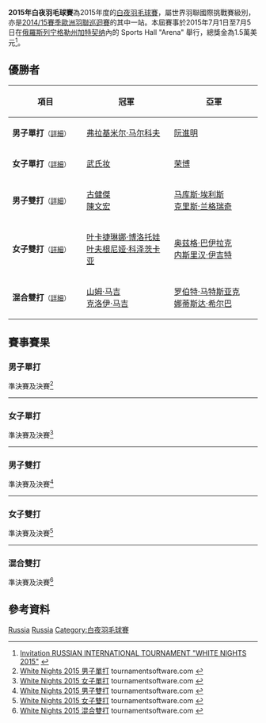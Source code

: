 {{noteTA|G1=Badminton}}
{{infobox badminton event
|name           = 2015年白夜羽毛球賽
|image          = 
|size           = 
|caption        =
|dates          = 2015年7月1日－7月5日
|number_edition = 
|level          = 4A
|prize_money    = 1.5萬美元
|location       = {{RUS}}[[加特契纳|加特契纳]]
|venue          = Sports Hall "Arena"
|previous       = 2014年白夜羽毛球賽 
|next           = 2016年白夜羽毛球賽
}}
'''2015年白夜羽毛球賽'''為2015年度的[[白夜羽毛球賽|白夜羽毛球賽]]，屬世界羽聯國際挑戰賽級別，亦是[[2014/15賽季歐洲羽聯巡迴賽|2014/15賽季歐洲羽聯巡迴賽]]的其中一站。本屆賽事於2015年7月1日至7月5日在[[俄羅斯|俄羅斯]][[列宁格勒州|列宁格勒州]][[加特契纳|加特契纳]]內的 Sports Hall "Arena" 舉行，總獎金為1.5萬美元<ref>[http://www.bwfbadminton.org/file.aspx?id=631076&dl=1 Invitation RUSSIAN INTERNATIONAL TOURNAMENT "WHITE NIGHTS 2015"] {{Wayback|url=http://www.bwfbadminton.org/file.aspx?id=631076&dl=1 |date=20160306044604 }}{{en}}</ref>。

== 優勝者 ==
{| class=wikitable style="font-size:small"
!width="200"|項目
!width="250"|冠軍
!width="250"|亞軍
|-
|'''男子單打'''<small>（[[#男子單打|詳細]]）</small>
|{{flagicon|RUS}} [[弗拉基米尔·马尔科夫|弗拉基米尔·马尔科夫]]
|{{flagicon|VIE}} [[阮進明|阮進明]]
|-
|'''女子單打'''<small>（[[#女子單打|詳細]]）</small>
|{{flagicon|VIE}} [[武氏妆|武氏妆]]
|{{flagicon|USA}} [[荣博|荣博]]
|-
|'''男子雙打'''<small>（[[#男子雙打|詳細]]）</small>
|{{flagicon|MAS}} [[古健傑|古健傑]]<br/>{{flagicon|MAS}} [[陳文宏_(羽毛球運動員)|陳文宏]]
|{{flagicon|ENG}} [[马库斯·埃利斯|马库斯·埃利斯]]<br/>{{flagicon|ENG}} [[克里斯·兰格瑞奇|克里斯·兰格瑞奇]]
|-
|'''女子雙打'''<small>（[[#女子雙打|詳細]]）</small>
|{{flagicon|RUS}} [[叶卡捷琳娜·博洛托娃|叶卡捷琳娜·博洛托娃]]<br/>{{flagicon|RUS}} [[叶夫根尼娅·科泽茨卡亚|叶夫根尼娅·科泽茨卡亚]]
|{{flagicon|TUR}} [[奥兹格·巴伊拉克|奥兹格·巴伊拉克]]<br/>{{flagicon|TUR}} [[内斯里汉·伊吉特|内斯里汉·伊吉特]]
|-
|'''混合雙打'''<small>（[[#混合雙打|詳細]]）</small>
|{{flagicon|IRL}} [[山姆·马吉|山姆·马吉]]<br/>{{flagicon|IRL}} [[克洛伊·马吉|克洛伊·马吉]]
|{{flagicon|POL}} [[罗伯特·马特斯亚克|罗伯特·马特斯亚克]]<br/>{{flagicon|POL}} [[娜蒂斯达·希尔巴|娜蒂斯达·希尔巴]]
|}

== 賽事賽果 ==
=== 男子單打 ===
;準決賽及決賽<ref name="MS">[http://tournamentsoftware.com/sport/draw.aspx?id=035AFD41-24C2-4803-98A0-3D1EE31C19B9&draw=2 White Nights 2015 男子單打] tournamentsoftware.com {{en}}</ref>
{{4TeamBracket-Tennis3-v2
| team-width=200
| RD1-seed1=1
| RD1-team1='''{{flagicon|VIE}} [[阮進明|阮進明]]
| RD1-score1-1='''21
| RD1-score1-2=18
| RD1-score1-3='''21
| RD1-seed2=4
| RD1-team2={{flagicon|ESP}} [[巴勃罗·阿维安|巴勃罗·阿维安]]
| RD1-score2-1=12
| RD1-score2-2='''21
| RD1-score2-3=18

| RD1-seed3=
| RD1-team3={{flagicon|UKR}} [[阿提姆·波奇塔列夫|阿提姆·波奇塔列夫]]
| RD1-score3-1=15
| RD1-score3-2=12
| RD1-score3-3=
| RD1-seed4=7
| RD1-team4='''{{flagicon|RUS}} [[弗拉基米尔·马尔科夫|弗拉基米尔·马尔科夫]]
| RD1-score4-1='''21
| RD1-score4-2='''21
| RD1-score4-3=

| RD2-seed1=1
| RD2-team1={{flagicon|VIE}} [[阮進明|阮進明]]
| RD2-score1-1=16
| RD2-score1-2=12
| RD2-score1-3=
| RD2-seed2=7
| RD2-team2='''{{flagicon|RUS}} [[弗拉基米尔·马尔科夫|弗拉基米尔·马尔科夫]]
| RD2-score2-1='''21
| RD2-score2-2='''21
| RD2-score2-3=
}}
----

=== 女子單打 ===
;準決賽及決賽<ref name="WS">[http://tournamentsoftware.com/sport/draw.aspx?id=035AFD41-24C2-4803-98A0-3D1EE31C19B9&draw=4 White Nights 2015 女子單打] {{Webarchive|url=https://archive.is/20150709045200/http://tournamentsoftware.com/sport/draw.aspx?id=035AFD41-24C2-4803-98A0-3D1EE31C19B9&draw=4 |date=2015-07-09 }} tournamentsoftware.com {{en}}</ref>
{{4TeamBracket-Tennis3-v2
| team-width=200
| RD1-seed1=1
| RD1-team1={{flagicon|BUL}} [[琳达·塞奇妮|琳达·塞奇妮]]
| RD1-score1-1=6
| RD1-score1-2=13
| RD1-score1-3=
| RD1-seed2=5
| RD1-team2='''{{flagicon|VIE}} [[武氏妆|武氏妆]]
| RD1-score2-1='''21
| RD1-score2-2='''21
| RD1-score2-3=

| RD1-seed3=6
| RD1-team3={{flagicon|IRL}} [[克洛伊·马吉|克洛伊·马吉]]
| RD1-score3-1=11
| RD1-score3-2='''21
| RD1-score3-3=17
| RD1-seed4=2
| RD1-team4='''{{flagicon|USA}} [[荣博|荣博]]
| RD1-score4-1='''21
| RD1-score4-2=18
| RD1-score4-3='''21

| RD2-seed1=5
| RD2-team1='''{{flagicon|VIE}} [[武氏妆|武氏妆]]
| RD2-score1-1='''21
| RD2-score1-2='''21
| RD2-score1-3=
| RD2-seed2=2
| RD2-team2={{flagicon|USA}} [[荣博|荣博]]
| RD2-score2-1=14
| RD2-score2-2=14
| RD2-score2-3=
}}
----

=== 男子雙打 ===
;準決賽及決賽<ref name="MD">[http://tournamentsoftware.com/sport/draw.aspx?id=035AFD41-24C2-4803-98A0-3D1EE31C19B9&draw=5 White Nights 2015 男子雙打] tournamentsoftware.com {{en}}</ref>
{{4TeamBracket-Tennis3-v2
| team-width=200
| RD1-seed1=
| RD1-team1='''{{flagicon|MAS}} [[古健傑|古健傑]]<br/> {{flagicon|MAS}} [[陳文宏_(羽毛球運動員)|陳文宏]]
| RD1-score1-1='''21
| RD1-score1-2='''21
| RD1-score1-3=
| RD1-seed2=3
| RD1-team2={{flagicon|ENG}} [[彼得·布里格斯|彼得·布里格斯]]<br/> {{flagicon|ENG}} [[汤姆·沃尔芬登|汤姆·沃尔芬登]]
| RD1-score2-1=17
| RD1-score2-2=19
| RD1-score2-3=

| RD1-seed3=
| RD1-team3={{flagicon|MAS}} [[云天豪|云天豪]]<br/> {{flagicon|MAS}} [[林钦华|林钦华]] (中途退出)
| RD1-score3-1=18
| RD1-score3-2=''11
| RD1-score3-3=
| RD1-seed4=2
| RD1-team4='''{{flagicon|ENG}} [[马库斯·埃利斯|马库斯·埃利斯]]<br/> {{flagicon|ENG}} [[克里斯·兰格瑞奇|克里斯·兰格瑞奇]]
| RD1-score4-1='''21
| RD1-score4-2=''18
| RD1-score4-3=

| RD2-seed1=
| RD2-team1='''{{flagicon|MAS}} [[古健傑|古健傑]]<br/> {{flagicon|MAS}} [[陳文宏_(羽毛球運動員)|陳文宏]]
| RD2-score1-1='''21
| RD2-score1-2='''21
| RD2-score1-3=
| RD2-seed2=2
| RD2-team2={{flagicon|ENG}} [[马库斯·埃利斯|马库斯·埃利斯]]<br/> {{flagicon|ENG}} [[克里斯·兰格瑞奇|克里斯·兰格瑞奇]]
| RD2-score2-1=10
| RD2-score2-2=12
| RD2-score2-3=
}}
----

=== 女子雙打 ===
;準決賽及決賽<ref name="WD">[http://tournamentsoftware.com/sport/draw.aspx?id=035AFD41-24C2-4803-98A0-3D1EE31C19B9&draw=6 White Nights 2015 女子雙打] tournamentsoftware.com {{en}}</ref>
{{4TeamBracket-Tennis3-v2
| team-width=200
| RD1-seed1=1
| RD1-team1='''{{flagicon|RUS}} [[叶卡捷琳娜·博洛托娃|叶卡捷琳娜·博洛托娃]]<br/> {{flagicon|RUS}} [[叶夫根尼娅·科泽茨卡亚|叶夫根尼娅·科泽茨卡亚]]
| RD1-score1-1='''21
| RD1-score1-2='''21
| RD1-score1-3=
| RD1-seed2=
| RD1-team2={{flagicon|DEN}} [[埃米莉·尤尔·摩勒|埃米莉·尤尔·摩勒]]<br/> {{flagicon|DEN}} [[塞西莉·森托|塞西莉·森托]]
| RD1-score2-1=11
| RD1-score2-2=17
| RD1-score2-3=

| RD1-seed3=3
| RD1-team3={{flagicon|UKR}} [[纳塔利娅·沃伊切赫|纳塔利娅·沃伊切赫]]<br/> {{flagicon|UKR}} [[耶利萨芙塔·扎尔卡|耶利萨芙塔·扎尔卡]]
| RD1-score3-1=16
| RD1-score3-2=11
| RD1-score3-3=
| RD1-seed4=2
| RD1-team4='''{{flagicon|TUR}} [[奥兹格·巴伊拉克|奥兹格·巴伊拉克]]<br/> {{flagicon|TUR}} [[内斯里汉·伊吉特|内斯里汉·伊吉特]]
| RD1-score4-1='''21
| RD1-score4-2='''21
| RD1-score4-3=

| RD2-seed1=1
| RD2-team1='''{{flagicon|RUS}} [[叶卡捷琳娜·博洛托娃|叶卡捷琳娜·博洛托娃]]<br/> {{flagicon|RUS}} [[叶夫根尼娅·科泽茨卡亚|叶夫根尼娅·科泽茨卡亚]]
| RD2-score1-1=20
| RD2-score1-2='''21
| RD2-score1-3='''21
| RD2-seed2=2
| RD2-team2={{flagicon|TUR}} [[奥兹格·巴伊拉克|奥兹格·巴伊拉克]]<br/> {{flagicon|TUR}} [[内斯里汉·伊吉特|内斯里汉·伊吉特]]
| RD2-score2-1='''22
| RD2-score2-2=13
| RD2-score2-3=15
}}
----

=== 混合雙打 ===
;準決賽及決賽<ref name="XD">[http://tournamentsoftware.com/sport/draw.aspx?id=035AFD41-24C2-4803-98A0-3D1EE31C19B9&draw=7 White Nights 2015 混合雙打] {{Webarchive|url=https://archive.is/20150709045201/http://tournamentsoftware.com/sport/draw.aspx?id=035AFD41-24C2-4803-98A0-3D1EE31C19B9&draw=7 |date=2015-07-09 }} tournamentsoftware.com {{en}}</ref>
{{4TeamBracket-Tennis3-v2
| team-width=200
| RD1-seed1=1
| RD1-team1='''{{flagicon|IRL}} [[山姆·马吉|山姆·马吉]]<br/> {{flagicon|IRL}} [[克洛伊·马吉|克洛伊·马吉]]
| RD1-score1-1='''21
| RD1-score1-2=16
| RD1-score1-3='''23
| RD1-seed2=3
| RD1-team2={{flagicon|RUS}} [[阿纳托利·亚特瑟夫|阿纳托利·亚特瑟夫]]<br/> {{flagicon|RUS}} [[叶夫根尼娅·科泽茨卡亚|叶夫根尼娅·科泽茨卡亚]]
| RD1-score2-1=15
| RD1-score2-2='''21
| RD1-score2-3=21

| RD1-seed3=4
| RD1-team3={{flagicon|RUS}} [[罗季翁·卡尔加夫|罗季翁·卡尔加夫]]<br/> {{flagicon|RUS}} [[叶卡捷琳娜·博洛托娃|叶卡捷琳娜·博洛托娃]]
| RD1-score3-1=12
| RD1-score3-2='''21
| RD1-score3-3=20
| RD1-seed4=
| RD1-team4='''{{flagicon|POL}} [[罗伯特·马特斯亚克|罗伯特·马特斯亚克]]<br/> {{flagicon|POL}} [[娜蒂斯达·希尔巴|娜蒂斯达·希尔巴]]
| RD1-score4-1='''21
| RD1-score4-2=19
| RD1-score4-3='''22

| RD2-seed1=1
| RD2-team1='''{{flagicon|IRL}} [[山姆·马吉|山姆·马吉]]<br/> {{flagicon|IRL}} [[克洛伊·马吉|克洛伊·马吉]]
| RD2-score1-1='''21
| RD2-score1-2='''21
| RD2-score1-3=
| RD2-seed2=
| RD2-team2={{flagicon|POL}} [[罗伯特·马特斯亚克|罗伯特·马特斯亚克]]<br/> {{flagicon|POL}} [[娜蒂斯达·希尔巴|娜蒂斯达·希尔巴]]
| RD2-score2-1=18
| RD2-score2-2=17
| RD2-score2-3=
}}

== 參考資料 ==
{{Reflist}}

[[Category:2015年世界羽聯國際挑戰賽|Russia]]
[[Category:2014/15賽季歐洲羽聯巡迴賽|Russia]]
[[Category:白夜羽毛球賽|Category:白夜羽毛球賽]]